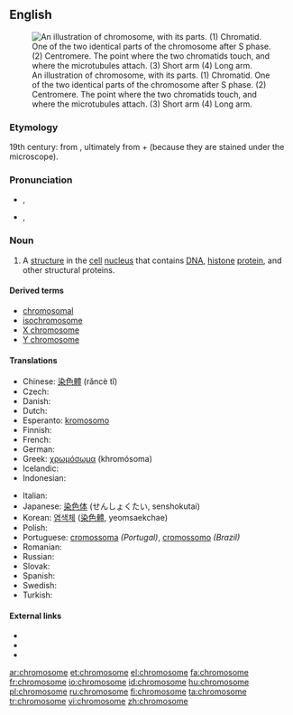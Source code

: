 ==English==
{{wikipedia}}
[[Image:Chromosome-upright.png|thumb|An illustration of chromosome, with its parts. (1) Chromatid. One of the two identical parts of the chromosome after S phase. (2) Centromere. The point where the two chromatids touch, and where the microtubules attach. (3) Short arm (4) Long arm.]]

===Etymology===
19th century: from {{etyl|de}} {{term|Chromosom|lang=de}}, ultimately from {{etyl|grc}} {{term|χρῶμα||tr=khroma|colour|sc=polytonic|lang=grc}} + {{term|σῶμα||body|sc=polytonic|lang=grc}} (because they are stained under the microscope).

===Pronunciation===
* {{a|UK}} {{IPA|/ˈkɹəʊ.məˌsəʊm/}}, {{SAMPA|/"kr@U.m@%s@Um/}}
* {{a|US}} {{IPA|/ˈkɹoʊməˌsoʊm/}}, {{SAMPA|/"kroUm@%soUm/}}

===Noun===
{{en-noun}}

# {{context|biology|cytology}} A [[structure]] in the [[cell]] [[nucleus]] that contains [[DNA]], [[histone]] [[protein]], and other structural proteins.

====Derived terms====
* [[chromosomal]]
* [[isochromosome]]
* [[X chromosome]]
* [[Y chromosome]]

====Translations====
{{trans-top|structure in the cell nucleus}}
* Chinese: [[染色體]] (rǎncè tǐ)
* Czech: {{t-|cs|chromozom|m}}
* Danish: {{t-|da|kromosom}}
* Dutch: {{t+|nl|chromosoom|n}}
* Esperanto: [[kromosomo]]
* Finnish: {{t+|fi|kromosomi}}
* French: {{t+|fr|chromosome|m}}
* German: {{t+|de|Chromosom|n}}
* Greek: [[χρωμόσωμα]] (khromósoma) {{n}}
* Icelandic: {{t-|is|litningur|m}}
* Indonesian: {{t-|id|kromosom|xs=Indonesian}}
{{trans-mid}}
* Italian: {{t+|it|cromosoma|m}}
* Japanese: [[染色体]] (せんしょくたい, senshokutai)
* Korean: [[염색체]] ([[染色體]], yeomsaekchae)
* Polish: {{t-|pl|chromosom}}
* Portuguese: [[cromossoma]] {{m}} ''(Portugal)'', [[cromossomo]] {{m}} ''(Brazil)''
* Romanian: {{t+|ro|cromozom|m}}
* Russian: {{t+|ru|хромосома|f|tr=khromosóma|sc=Cyrl}}
* Slovak: {{t-|sk|chromozóm|m}}
* Spanish: {{t+|es|cromosoma|m}}
* Swedish: {{t-|sv|kromosom|c}}
* Turkish: {{t+|tr|kromozom}}
{{trans-bottom}}

====External links====
* {{R:Webster 1913}}
* {{R:Century 1911}}
* {{R:OneLook}}

[[ar:chromosome]]
[[et:chromosome]]
[[el:chromosome]]
[[fa:chromosome]]
[[fr:chromosome]]
[[io:chromosome]]
[[id:chromosome]]
[[hu:chromosome]]
[[pl:chromosome]]
[[ru:chromosome]]
[[fi:chromosome]]
[[ta:chromosome]]
[[tr:chromosome]]
[[vi:chromosome]]
[[zh:chromosome]]